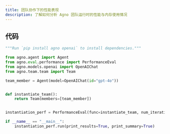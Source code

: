 ```yaml
---
title: 团队协作下的性能表现
description: 了解如何分析 Agno 团队运行时的性能与内存使用情况
---
```

## 代码

```python
"""Run `pip install agno openai` to install dependencies."""

from agno.agent import Agent
from agno.eval.performance import PerformanceEval
from agno.models.openai import OpenAIChat
from agno.team.team import Team

team_member = Agent(model=OpenAIChat(id="gpt-4o"))


def instantiate_team():
    return Team(members=[team_member])


instantiation_perf = PerformanceEval(func=instantiate_team, num_iterations=1000)

if __name__ == "__main__":
    instantiation_perf.run(print_results=True, print_summary=True)
```